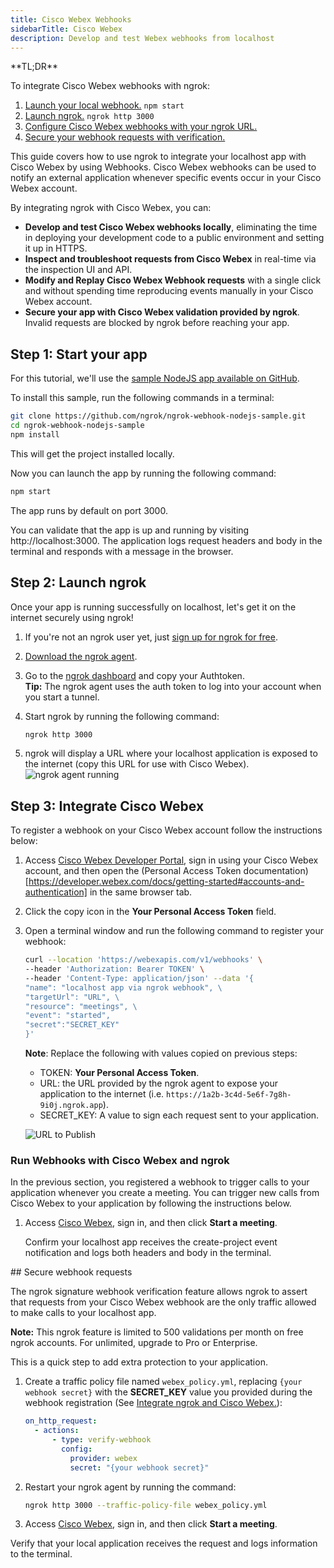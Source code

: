 ```yaml
---
title: Cisco Webex Webhooks
sidebarTitle: Cisco Webex
description: Develop and test Webex webhooks from localhost
---
```



<Tip>
**TL;DR**

To integrate Cisco Webex webhooks with ngrok:

1. [Launch your local webhook.](#start-your-app) `npm start`
1. [Launch ngrok.](#start-ngrok) `ngrok http 3000`
1. [Configure Cisco Webex webhooks with your ngrok URL.](#setup-webhook)
1. [Secure your webhook requests with verification.](#security)
   </Tip>

This guide covers how to use ngrok to integrate your localhost app with Cisco Webex by using Webhooks.
Cisco Webex webhooks can be used to notify an external application whenever specific events occur in your Cisco Webex account.

By integrating ngrok with Cisco Webex, you can:

- **Develop and test Cisco Webex webhooks locally**, eliminating the time in deploying your development code to a public environment and setting it up in HTTPS.
- **Inspect and troubleshoot requests from Cisco Webex** in real-time via the inspection UI and API.
- **Modify and Replay Cisco Webex Webhook requests** with a single click and without spending time reproducing events manually in your Cisco Webex account.
- **Secure your app with Cisco Webex validation provided by ngrok**. Invalid requests are blocked by ngrok before reaching your app.

## **Step 1**: Start your app

For this tutorial, we'll use the [sample NodeJS app available on GitHub](https://github.com/ngrok/ngrok-webhook-nodejs-sample).

To install this sample, run the following commands in a terminal:

```bash
git clone https://github.com/ngrok/ngrok-webhook-nodejs-sample.git
cd ngrok-webhook-nodejs-sample
npm install
```

This will get the project installed locally.

Now you can launch the app by running the following command:

```bash
npm start
```

The app runs by default on port 3000.

You can validate that the app is up and running by visiting http://localhost:3000. The application logs request headers and body in the terminal and responds with a message in the browser.

## **Step 2**: Launch ngrok

Once your app is running successfully on localhost, let's get it on the internet securely using ngrok!

1. If you're not an ngrok user yet, just [sign up for ngrok for free](https://ngrok.com/signup).

1. [Download the ngrok agent](https://download.ngrok.com).

1. Go to the [ngrok dashboard](https://dashboard.ngrok.com) and copy your Authtoken. <br />
   **Tip:** The ngrok agent uses the auth token to log into your account when you start a tunnel.
1. Start ngrok by running the following command:

   ```bash
   ngrok http 3000
   ```

1. ngrok will display a URL where your localhost application is exposed to the internet (copy this URL for use with Cisco Webex).
   ![ngrok agent running](../img/twilio/img/launch_ngrok_tunnel.png)

## **Step 3**: Integrate Cisco Webex

To register a webhook on your Cisco Webex account follow the instructions below:

1. Access [Cisco Webex Developer Portal](https://developer.webex.com/), sign in using your Cisco Webex account, and then open the (Personal Access Token documentation)[https://developer.webex.com/docs/getting-started#accounts-and-authentication] in the same browser tab.

1. Click the copy icon in the **Your Personal Access Token** field.

1. Open a terminal window and run the following command to register your webhook:

   ```bash
   curl --location 'https://webexapis.com/v1/webhooks' \
   --header 'Authorization: Bearer TOKEN' \
   --header 'Content-Type: application/json' --data '{
   "name": "localhost app via ngrok webhook", \
   "targetUrl": "URL", \
   "resource": "meetings", \
   "event": "started",
   "secret":"SECRET_KEY"
   }'
   ```

   **Note**: Replace the following with values copied on previous steps:
   - TOKEN: **Your Personal Access Token**.
   - URL: the URL provided by the ngrok agent to expose your application to the internet (i.e. `https://1a2b-3c4d-5e6f-7g8h-9i0j.ngrok.app`).
   - SECRET_KEY: A value to sign each request sent to your application.

   ![URL to Publish](../img/webex/img/ngrok_url_configuration_webex.png)

### Run Webhooks with Cisco Webex and ngrok

In the previous section, you registered a webhook to trigger calls to your application whenever you create a meeting.
You can trigger new calls from Cisco Webex to your application by following the instructions below.

1. Access [Cisco Webex](https://www.webex.com), sign in, and then click **Start a meeting**.

   Confirm your localhost app receives the create-project event notification and logs both headers and body in the terminal.

<InspectingRequests />

<ReplayingRequests />
## Secure webhook requests

The ngrok signature webhook verification feature allows ngrok to assert that requests from your Cisco Webex webhook are the only traffic allowed to make calls to your localhost app.

**Note:** This ngrok feature is limited to 500 validations per month on free ngrok accounts. For unlimited, upgrade to Pro or Enterprise.

This is a quick step to add extra protection to your application.

1. Create a traffic policy file named `webex_policy.yml`, replacing `{your webhook secret}` with the **SECRET_KEY** value you provided during the webhook registration (See [Integrate ngrok and Cisco Webex.](#setup-webhook)):

   ```yaml
   on_http_request:
     - actions:
         - type: verify-webhook
           config:
             provider: webex
             secret: "{your webhook secret}"
   ```

1. Restart your ngrok agent by running the command:

   ```bash
   ngrok http 3000 --traffic-policy-file webex_policy.yml
   ```

1. Access [Cisco Webex](https://www.webex.com), sign in, and then click **Start a meeting**.

Verify that your local application receives the request and logs information to the terminal.
